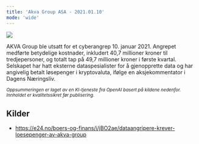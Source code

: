 ```yaml
---
title: 'Akva Group ASA - 2021.01.10'
mode: 'wide'
---
```


<Frame>
<img src="/images/akva.png" noZoom/>
</Frame>

AKVA Group ble utsatt for et cyberangrep 10. januar 2021. Angrepet medførte betydelige kostnader, inkludert 40,7 millioner kroner til tredjepersoner, og totalt tap på 49,7 millioner kroner i første kvartal. Selskapet har hatt eksterne dataspesialister for å gjenopprette data og har angivelig betalt løsepenger i kryptovaluta, ifølge en aksjekommentator i Dagens Næringsliv.

<sup><i>Oppsummeringen er laget av en KI-tjeneste fra OpenAI basert på kildene nedenfor. Innholdet er kvalitetssikret før publisering.</i></sup>

## Kilder
- https://e24.no/boers-og-finans/i/jBO2ae/dataangripere-krever-loesepenger-av-akva-group
